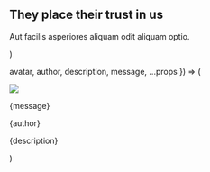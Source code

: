   <section py="8|12|16|24" {...props}>
    <Container>
      <h2 variant="heading.h2" m="0" textAlign="center">
        They place their trust in us
      </h2>
      <p fontSize="xl|2xl" mt="2" textAlign="center">
        Aut facilis asperiores aliquam odit aliquam optio.
      </p>
      <Grid col="1|3" gap="16|6|8" mt="8">
        <Testimonial
          avatar="placeholder.jpg"
          author="Luca Henderson"
          description="New York"
          message="Donec rutrum congue leo eget malesuada. Vestibulum ac diam sit amet quam vehicula."
        />
        <Testimonial
          avatar="placeholder.jpg"
          author="Jeffrey Boyer"
          description="San Francisco"
          message="Elementum sed sit amet dui. Curabitur non nulla sit amet nisl tempus convallis."
        />
        <Testimonial
          avatar="placeholder.jpg"
          author="Lilliana Ford"
          description="Los Angeles"
          message="Praesent sapien massa, convallis a pellentesque nec, egestas non nisi lectus."
        />
      </Grid>
    </Container>
  </section>
)

  avatar,
  author,
  description,
  message,
  ...props
}) => (
  <div
    borderWidth="1px"
    rounded="lg"
    p="6"
    fontStyle="italic"
    textAlign="center"
    {...props}
  >
    <Image src={avatar} size="30" rounded="full" overflow="hidden" mx="auto" />
    <p>{message}</p>
    <p mb="0" fontSize="xl" fontWeight="semibold">
      {author}
    </p>
    <p m="0" fontSize="md">
      {description}
    </p>
  </div>
)
